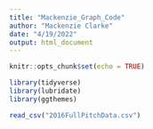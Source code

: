 ```yaml
---
title: "Mackenzie_Graph_Code"
author: "Mackenzie Clarke"
date: "4/19/2022"
output: html_document
---
```


```r
knitr::opts_chunk$set(echo = TRUE)
```

```r
library(tidyverse)
library(lubridate)
library(ggthemes)
```



```r
read_csv("2016FullPitchData.csv")
```

